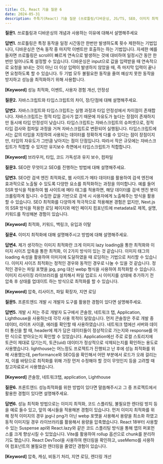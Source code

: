 ```yaml
---
title: CS, React 기술 질문 6
date: 2024-05-31
description: 주특기(React) 기술 질문 (쓰로틀링/디바운싱, JS/TS, SEO, 이미지 최적화, 개발자 도구, 성능 최적화)
---
```


**질문1.** 쓰로틀링과 디바운싱의 개념과 사용하는 이유에 대해서 설명해주세요

**답변1.** 쓰로틀링은 특정 동작을 일정 시간동안 한번만 발생하도록 횟수 제한하는 기법입니다, 디바운싱은 연속 동작 중
마지막 이벤트만 호출하는 하는 기법입니다. 자세한 예를 들자면 쓰로틀링은 scroll이 빠르게 연속으로 발생하는 것에 대비하여
일정시간 동안 한번만 일어나도록 설정할 수 있습니다. 디바운싱은 input으로 값을 입력받을 때 연속적으로 요청을 보내는 것이
아닌 더 이상 입력이 발생하지 않았을 때, 즉 마지막 입력이 끝나면 요청하도록 할 수 있습니다. 두 기법 모두 불필요한
동작을 줄여 예상치 못한 동작을 방지하고 성능을 최적화하기 위해 사용합니다.

**[Keyword]** 성능 최적화, 이벤트, 사용자 경험 개선, 안정성

**질문2.** 자바스크립트와 타입스크립트의 차이, 장/단점에 대해 설명해주세요.

**답변2.** 자바스크립트와 타입스크립트는 실행 과정과 타입 안정성에서 차이점이 존재합니다. 자바스크립트는 정적 타입 검사가
없기 때문에 자유도가 높다는 장점이 존재하지만 동시에 타입 안정성이 낮습니다. 타입스크립트는 자바스크립트의 슈퍼셋으로,
정적 타입 검사와 컴파일 과정을 거쳐 자바스크립트로 변환되어 실행됩니다. 타입스크립트에서는 값의 타입을 지정하여 사용되는
데이터를 정확하게 다룰 수 있다는 점이 장점이지만, 타입의 자유도가 그만큼 낮아지는 점이 단점입니다. 따라서 작은 규모에는
자바스크립트가 적합할 수 있지만 유지보수 측면에서 타입스크립트가 적합합니다.

**[Keyword]** 브라우저, 타입, 코드 가독성과 유지 보수, 컴파일

**질문3.** SEO란 무엇이고 SEO를 진행하는 방법에 대해 설명해주세요.

**답변3.** SEO란 검색 엔진 최적화로, 웹 사이트가 메타 데이터를 활용하여 검색 엔진에 효과적으로 노출될 수 있도록 다양한
요소를 최적화하는 과정을 의미합니다. 예를 들어 SSR 방식을 적용하여 웹 사이트에 메타 태그를 적용하면, 해당 데이터를 검색
엔진 봇이 크롤링하게 됩니다. 수집한 값을 기반으로 검색 시 사용자에게 노출해주는 방식을 활용할 수 있습니다. SEO 최적화를
다양하게 적극적으로 적용해본 경험은 없지만, Next.js의 SSR 방식을 적용한 로딩 페이지와 메인 페이지 컴포넌트에 metadata로
제목, 설명, 키워드를 작성해본 경험이 있습니다.

**[Keyword]** 최적화, 키워드, 백링크, 유입과 이탈

**질문4.** 이미지 최적화에 대해 설명해주시고 방법에 대해 설명해주세요.

**답변4.** 제가 생각하는 이미지 최적화란 크게 이미지 lazy loading을 통한 최적화와 이미지 사이즈 압축을 통한 최적화,
이 2가지 방식이 있는 것 같습니다. 이미지 태그의 loading 속성을 활용하여 이미지에 도달하였을 때 로딩하는 기법으로
처리할 수 있습니다. 이미지 사이즈 최적화는 정적인 경우와 동적인 경우로 나눌 수 있을 것 같습니다. 정적인 경우는 파일
포맷을 jpg, png 대신 webp 형식을 사용하여 최적화할 수 있습니다. 이미지 리사이징 라이브러리를 설치해서 파일 업로드 시
이미지를 상태에 추가하기 전 압축 후 상태를 업데이트 하는 방식으로 최적화를 할 수 있습니다.

**[Keyword]** 압축, 리사이즈, 파일 확장자, 지연 로딩

**질문5.** 프론트엔드 개발 시 개발자 도구를 활용한 경험이 있다면 설명해주세요.

**답변5.** 개발 시 저는 주로 개발자 도구에서 콘솔창, 네트워크 탭, Application, Lighthouse을 사용하는데 각각
사용 목적이 달랐습니다. 먼저 콘솔창은 주로 개발 중 데이터, 라이프 사이클, 에러를 확인할 때 사용하였습니다.
네트워크 탭에선 서버와 데이터 통신을 할 때, header에 제가 담은 데이터들이 정상적으로 가는지와 response를 어떤
식으로 받아오는지 확인할 수 있었습니다. Application에선 주로 로컬 스토리지에 토큰이 제대로 담기는지, 토큰(uid)
데이터가 정상적으로 삭제되는지를 확인하는 용도로 사용했습니다. lighthouse는 어느정도 프로젝트가 진행되고 난 후에
성능 최적화를 위해 사용했는데, performance와 SEO등을 확인해서 어떤 부분에서 로드가 오래 걸리는지, 이를 바탕으로
최적화를 위해 가장 먼저 수정해야 할 것이 무엇인지 등을 고려할 때 참고자료로서 사용했습니다.

**[Keyword]** 콘솔창, 네트워크탭, application, Lighthouse

**질문6.** 프론트엔드 성능최적화를 위한 방법이 있다면 말씀해주시고 그 중 프로젝트에서 활용한 경험이 있다면 설명해주세요.

**답변6.** 성능 최적화 방법으로는 이미지 최적화, 코드 스플리팅, 불필요한 렌더링 방지 등을 예로 들수 있고,
앞의 예시들을 적용해본 경험이 있습니다. 먼저 이미지 최적화를 위해 정적 이미지의 경우 jpg나 png가 아닌 webp 포맷을
사용해서 용량을 최소화 하였고 동적 이미지일 경우 라이브러리를 활용해서 용량을 압축했습니다. React 18부터 사용할 수
있는 Suspense api와 React.lazy와 같은 코드 스플리팅 방식을 통해 앱의 퍼포먼스를 크게 향상시킬 수 있었습니다. Vite를
활용하여 rollup 옵션으로 chunk를 분리하기도 했습니다. React DevTool을 사용하여 렌더링을 확인하고, useMemo를 사용하여
컴포넌트의 불필요한 렌더링을 줄였던 경험이 있습니다.

**[Keyword]** 압축, 캐싱, 비동기 처리, 지연 로딩, 렌더링 개선
